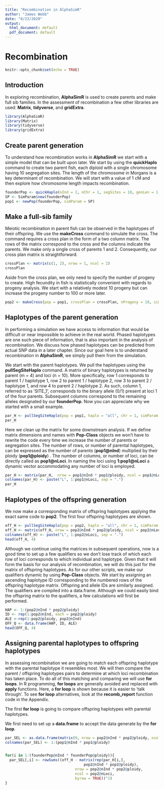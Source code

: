 ```yaml
---
title: "Recombination in AlphaSimR"
author: "James Webb"
date: "8/23/2020"
output:
  html_document: default
  pdf_document: default
---
```


# Recombination

```r
knitr::opts_chunk$set(echo = TRUE)
```

## Introduction
In exploring recombination, **AlphaSimR** is used to create parents and make full sib families. In the assessment of recombination a few other libraries are used: **Matrix**, **tidyverse**, and **gridExtra**.

```r
library(AlphaSimR)
library(Matrix)
library(tidyverse)
library(gridExtra)
```

## Create parent generation
To understand how recombination works in **AlphaSimR** we start with a simple model that can be built upon later. We start by using the **quickHaplo** command to create two parent fish, each diploid with a single chromosome having 10 segregation sites. The length of the chromosome in Morgans is a key determinant of recombination. We will start with a value of 1 cM and then explore how chromosome length impacts recombination.

```r
founderPop <- quickHaplo(nInd = 2, nChr = 1, segSites = 10, genLen = 1, ploidy = 2L, inbred = FALSE)
SP <- SimParam$new(founderPop)
pop1 <- newPop(founderPop, simParam = SP)
```

## Make a full-sib family
Meiotic recombination in parent fish can be observed in the haplotypes of their offspring. We use the **makeCross** command to simulate the cross. The command requires a cross plan in the form of a two column matrix. The rows of the matrix correspond to the cross and the columns indicate the parents. We make only a single cross of parents 1 and 2. Consequently, our cross plan matrix is straightforward.

```r
crossPlan <- matrix(c(1, 2), nrow = 1, ncol = 2)
crossPlan
```

Aside from the cross plan, we only need to specify the number of progeny to create. High fecundity in fish is statistically convenient with regards to progeny analysis. We start with a relatively modest 10 progeny but can increase the progeny number to 100 or more later.

```r
pop2 <- makeCross(pop = pop1, crossPlan = crossPlan, nProgeny = 10, simParam = SP)
```

## Haplotypes of the parent generation
In performing a simulation we have access to information that would be difficult or near impossible to achieve in the real world. Phased haplotypes are one such piece of information, that is also important in the analysis of recombination. We discuss how phased haplotypes can be predicted from actual SNP data in a later chapter. Since our goal here is to understand recombination in **AlphaSimR**, we simply pull them from the simulation.     

We start with the parent haplotypes. We pull the haplotypes using the **pullSegSiteHaplo** command. A matrix of binary haplotypes is returned by parent (m = 4) and loci (n = 10). More specifically, row 1 corresponds to parent 1 / haplotype 1, row 2 to parent 1 / haplotype 2, row 3 to parent 2 / haplotype 1, and row 4 to parent 2 / haplotype 2. As such, column 1, referred to as 'SITE_1', corresponds to the binary allele (0/1) present at loci 1 of the four parents. Subsequent columns correspond to the remaining alleles designated by our **founderPop**. Now you can appreciate why we started with a small example.  

```r
par_H <- pullSegSiteHaplo(pop = pop1, haplo = "all", chr = 1, simParam = SP)
par_H
```

Here we clean up the matrix for some downstream analysis. If we define matrix dimensions and names with **Pop-Class** objects we won't have to rewrite the code every time we increase the number of parents or segregation sites. The number of rows, or number of parental haplotypes, can be expressed as the number of parents (**pop1@nInd**) multiplied by their ploidy (**pop1@ploidy**) . The number of columns, or number of loci, can be directly called as **pop1@nLoci**. In naming the loci using **1:pop1@nLoci** a dynamic vector accommodating any number of loci is employed.

```r
par_H <- matrix(par_H,  nrow = pop1@nInd * pop1@ploidy, ncol = pop1@nLoci,byrow = FALSE)
colnames(par_H) <- paste("L", 1:pop1@nLoci, sep = ".")
par_H
```

## Haplotypes of the offspring generation
We now make a corresponding matrix of offspring haplotypes applying the exact same code to **pop2**. The first four offspring haplotypes are shown.

```r
off_H <- pullSegSiteHaplo(pop = pop2, haplo = "all", chr = 1, simParam = SP)
off_H <- matrix(off_H, nrow = pop2@nInd * pop2@ploidy, ncol = pop2@nLoci, byrow = FALSE)
colnames(off_H) <- paste("L", 1:pop2@nLoci, sep = ".")
head(off_H, 4)
```

Although we continue using the matrices in subsequent operations, now is a good time to set up a few qualifiers so we don't lose track of which each row of loci corresponds to which individual and haplotype. Given that it will form the basis for our analysis of recombination, we will do this just for the matrix of offspring haplotypes. As for our other scripts, we make our qualifiers dynamic by using **Pop-Class** objects. We start by assigning an ascending haplotype ID corresponding to the numbered rows of the offspring haplotype matrix. Offspring and allele IDs are similarly assigned. The qualifiers are compiled into a data.frame. Although we could easily bind the offspring matrix to the qualifiers, a few calculations will first be performed. 

```r
HAP <- 1:(pop2@nInd * pop2@ploidy)
ID <- rep(1:pop2@nInd, each = pop2@ploidy)
ALE <-rep(1:pop2@ploidy, pop2@nInd)
OFF_Q <- data.frame(HAP, ID, ALE)
head(OFF_Q, 4)
```

## Assigning parental haplotypes to offspring haplotypes
In assessing recombination we are going to match each offspring haplotype with the parental haplotype it resembles most. We will then compare the parent / offspring haplotypes pairs to determine at which loci recombination has taken place. To do all of this matching and comparing we will use **for loops**. In R programming, **for loops** are generally avoided and replaced with **apply** functions. Here, a **for loop** is shown because it is easier to 'talk through'. To see **for loop** alternatives, look at the **recomb_report** function code in the Appendix.

The first **for loop** is going to compare offspring haplotypes with parental haplotypes. 

We first need to set up a **data.frame** to accept the data generate by the **for loop**. 
```r
par_SEL <- as.data.frame(matrix(0, nrow = pop2@nInd * pop2@ploidy, ncol = pop1@nInd * pop1@ploidy))
colnames(par_SEL) <- 1:(pop1@nInd * pop1@ploidy)


for(i in 1:(founderPop@nInd * founderPop@ploidy)){
  par_SEL[,i] <- rowSums((off_H - matrix(rep(par_H[i,], 
                                    pop2@nInd * pop2@ploidy),
                                nrow = pop2@nInd * pop2@ploidy,
                                ncol = pop2@nLoci,
                                byrow = TRUE))^2) 
}
```

